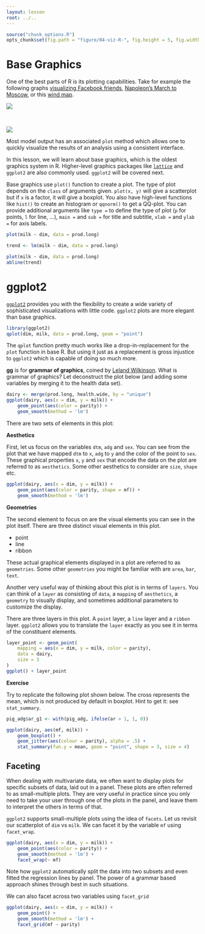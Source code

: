 ```yaml
---
layout: lesson
root: ../..
---
```


```r
source("chunk_options.R")
opts_chunk$set(fig.path = "figure/04-viz-R-", fig.height = 5, fig.width = 10)
```

# Base Graphics

One of the best parts of R is its plotting capabilities. Take for example the
following graphs
[visualizing Facebook friends](http://paulbutler.org/archives/visualizing-facebook-friends/),
[Napoleon's March to Moscow](http://www.datavis.ca/gallery/re-minard.php), or
this [wind map](http://hint.fm/wind/index.html).

![](figure/facebook_map.png)

\

![](figure/march.jpg)

Most model output has an associated `plot` method which allows one to quickly
visualize the results of an analysis using a consistent interface.

In this lesson, we will learn about base graphics, which is the oldest graphics
system in R. Higher-level graphics packages like
[`lattice`](https://www.springer.com/new+%26+forthcoming+titles+%28default%29/book/978-0-387-75968-5)
and `ggplot2` are also commonly used. `ggplot2` will be covered next.

Base graphics use `plot()` function to create a plot. The type of plot depends on
the `class` of arguments given. `plot(x, y)` will give a scatterplot but if `x` is
a factor, it will give a boxplot. You also have high-level functions like
`hist()` to create an histogram or `qqnorm()` to get a QQ-plot. You can provide
additional arguments like `type =` to define the type of plot (`p` for
points, `l` for line, ...), `main =` and `sub =` for title and subtitle, `xlab
=` and `ylab =` for axis labels.

```r
plot(milk ~ dim, data = prod.long)
```

```r
trend <- lm(milk ~ dim, data = prod.long)
```

```r
plot(milk ~ dim, data = prod.long)
abline(trend)
```

# ggplot2

[`ggplot2`](http://docs.ggplot2.org/current/index.html) provides you with the
flexibility to create a wide variety of sophisticated visualizations with little
code. `ggplot2` plots are more elegant than base graphics.

```r
library(ggplot2)
qplot(dim, milk, data = prod.long, geom = "point")
```

The `qplot` function pretty much works like a drop-in-replacement for the `plot`
function in base R. But using it just as a replacement is gross injustice to
`ggplot2` which is capable of doing so much more. 

__gg__ is for __grammar of graphics__, coined by
[Leland Wilkinson](https://www.springer.com/statistics/computational+statistics/book/978-0-387-24544-7). What
is grammar of graphics? Let deconstruct the plot below (and adding some
variables by merging it to the health data set).

```r
dairy <- merge(prod.long, health.wide, by = "unique")
ggplot(dairy, aes(x = dim, y = milk)) +
    geom_point(aes(color = parity)) +
    geom_smooth(method = 'lm')
```

 There are two sets of elements in this plot:

__Aesthetics__

First, let us focus on the variables `dtm`, `adg` and `sex`. You can see from
the plot that we have mapped `dtm` to `x`, `adg` to `y` and the color of the
point to `sex`. These graphical properties `x`, `y` and `sex` that encode the
data on the plot are referred to as `aesthetics`. Some other aesthetics to
consider are `size`, `shape` etc.

```r
ggplot(dairy, aes(x = dim, y = milk)) +
    geom_point(aes(color = parity, shape = mf)) +
    geom_smooth(method = 'lm')
```


__Geometries__

The second element to focus on are the visual elements you can see in the plot
itself. There are three distinct visual elements in this plot.

- point
- line
- ribbon

These actual graphical elements displayed in a plot are referred to as
`geometries`. Some other `geometries` you might be familiar with are `area`,
`bar`, `text`.

Another very useful way of thinking about this plot is in terms of `layers`. You
can think of a `layer` as consisting of `data`, a `mapping` of `aesthetics`, a
`geometry` to visually display, and sometimes additional parameters to customize
the display.

There are three layers in this plot. A `point` layer, a `line` layer and a
`ribbon` layer. `ggplot2` allows you to translate the `layer` exactly as you see
it in terms of the constituent elements.

```r
layer_point <- geom_point(
    mapping = aes(x = dim, y = milk, color = parity),
    data = dairy,
    size = 3
)
ggplot() + layer_point
```

__Exercise__

Try to replicate the following plot shown below. The cross represents the mean,
which is not produced by default in boxplot. Hint to get it: see `stat_summary`.

```r
pig_adg$ar_g1 <- with(pig_adg, ifelse(ar > 1, 1, 0))

```

```r
ggplot(dairy, aes(mf, milk)) +
    geom_boxplot() +
    geom_jitter(aes(colour = parity), alpha = .5) +
    stat_summary(fun.y = mean, geom = "point", shape = 3, size = 4)    
```

## Faceting

When dealing with multivariate data, we often want to display plots for specific
subsets of data, laid out in a panel. These plots are often referred to as
small-multiple plots. They are very useful in practice since you only need to
take your user through one of the plots in the panel, and leave them to
interpret the others in terms of that.

`ggplot2` supports small-multiple plots using the idea of `facets`. Let us
revisit our scatterplot of `dim` vs `milk`. We can facet it by the variable `mf`
using `facet_wrap`.

```r
ggplot(dairy, aes(x = dim, y = milk)) +
    geom_point(aes(color = parity)) +
    geom_smooth(method = 'lm') +
    facet_wrap(~ mf)
```

Note how `ggplot2` automatically split the data into two subsets and even fitted
the regression lines by panel. The power of a grammar based approach shines
through best in such situations.

We can also facet across two variables using `facet_grid`

```r
ggplot(dairy, aes(x = dim, y = milk)) +
    geom_point() +
    geom_smooth(method = 'lm') +
    facet_grid(mf ~ parity)
```
